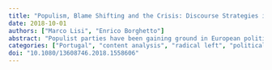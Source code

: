 ```yaml
---
title: "Populism, Blame Shifting and the Crisis: Discourse Strategies in Portuguese Political Parties"
date: 2018-10-01
authors: ["Marco Lisi", "Enrico Borghetto"]
abstract: "Populist parties have been gaining ground in European political systems. Against this backcloth, Portugal stands out as the only Southern European country in which traditional mainstream parties have not faced a sharp rise in populist challengers. This article relies on content analysis of election manifestos to examine the use of populist claims by the main Portuguese parties before and after the crisis (1995–2015). Our findings reveal that populist rhetoric has been used mainly by left-wing radical parties as a wedge to disrupt a decade-old status quo. Moreover, we did not find a significant increase in the frequency of populist rhetorical elements after the crisis, either in mainstream or challenger parties. Overall, in the Portuguese case, ideology is the most important factor that explains the adoption of a populist discourse."
categories: ["Portugal", "content analysis", "radical left", "political parties", "economic crisis", "Populism"]
doi: "10.1080/13608746.2018.1558606"
---
```

